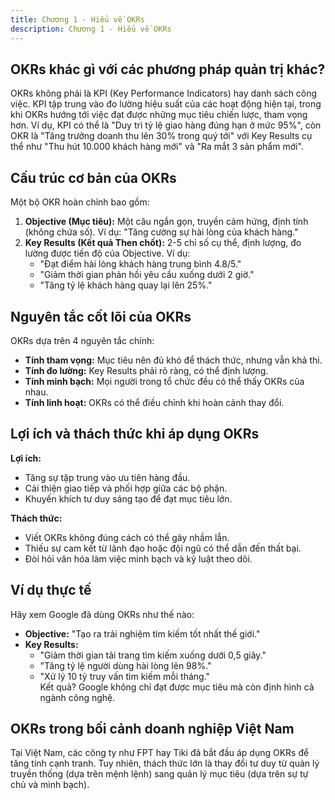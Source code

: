 ```yaml
---
title: Chương 1 - Hiểu về OKRs
description: Chương 1 - Hiểu về OKRs
---
```


## OKRs khác gì với các phương pháp quản trị khác?

OKRs không phải là KPI (Key Performance Indicators) hay danh sách công việc. KPI tập trung vào đo lường hiệu suất của các hoạt động hiện tại, trong khi OKRs hướng tới việc đạt được những mục tiêu chiến lược, tham vọng hơn. Ví dụ, KPI có thể là "Duy trì tỷ lệ giao hàng đúng hạn ở mức 95%", còn OKR là "Tăng trưởng doanh thu lên 30% trong quý tới" với Key Results cụ thể như "Thu hút 10.000 khách hàng mới" và "Ra mắt 3 sản phẩm mới".

## Cấu trúc cơ bản của OKRs

Một bộ OKR hoàn chỉnh bao gồm:

1. **Objective (Mục tiêu):** Một câu ngắn gọn, truyền cảm hứng, định tính (không chứa số). Ví dụ: "Tăng cường sự hài lòng của khách hàng."
2. **Key Results (Kết quả Then chốt):** 2-5 chỉ số cụ thể, định lượng, đo lường được tiến độ của Objective. Ví dụ:
   - "Đạt điểm hài lòng khách hàng trung bình 4.8/5."
   - "Giảm thời gian phản hồi yêu cầu xuống dưới 2 giờ."
   - "Tăng tỷ lệ khách hàng quay lại lên 25%."

## Nguyên tắc cốt lõi của OKRs

OKRs dựa trên 4 nguyên tắc chính:

- **Tính tham vọng:** Mục tiêu nên đủ khó để thách thức, nhưng vẫn khả thi.
- **Tính đo lường:** Key Results phải rõ ràng, có thể định lượng.
- **Tính minh bạch:** Mọi người trong tổ chức đều có thể thấy OKRs của nhau.
- **Tính linh hoạt:** OKRs có thể điều chỉnh khi hoàn cảnh thay đổi.

## Lợi ích và thách thức khi áp dụng OKRs

**Lợi ích:**

- Tăng sự tập trung vào ưu tiên hàng đầu.
- Cải thiện giao tiếp và phối hợp giữa các bộ phận.
- Khuyến khích tư duy sáng tạo để đạt mục tiêu lớn.

**Thách thức:**

- Viết OKRs không đúng cách có thể gây nhầm lẫn.
- Thiếu sự cam kết từ lãnh đạo hoặc đội ngũ có thể dẫn đến thất bại.
- Đòi hỏi văn hóa làm việc minh bạch và kỷ luật theo dõi.

## Ví dụ thực tế

Hãy xem Google đã dùng OKRs như thế nào:

- **Objective:** "Tạo ra trải nghiệm tìm kiếm tốt nhất thế giới."
- **Key Results:**
  - "Giảm thời gian tải trang tìm kiếm xuống dưới 0,5 giây."
  - "Tăng tỷ lệ người dùng hài lòng lên 98%."
  - "Xử lý 10 tỷ truy vấn tìm kiếm mỗi tháng."  
    Kết quả? Google không chỉ đạt được mục tiêu mà còn định hình cả ngành công nghệ.

## OKRs trong bối cảnh doanh nghiệp Việt Nam

Tại Việt Nam, các công ty như FPT hay Tiki đã bắt đầu áp dụng OKRs để tăng tính cạnh tranh. Tuy nhiên, thách thức lớn là thay đổi tư duy từ quản lý truyền thống (dựa trên mệnh lệnh) sang quản lý mục tiêu (dựa trên sự tự chủ và minh bạch).
